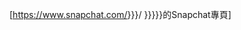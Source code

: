 [https://www.snapchat.com/{{{1|{{{id}}}}}}/ {{{2|{{{name|{{PAGENAME}}}}}}}}的Snapchat專頁]<noinclude>{{Documentation}}</noinclude>